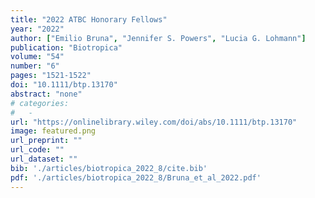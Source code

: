 ```yaml
---
title: "2022 ATBC Honorary Fellows"
year: "2022"
author: ["Emilio Bruna", "Jennifer S. Powers", "Lucia G. Lohmann"]
publication: "Biotropica"
volume: "54"
number: "6"
pages: "1521-1522"
doi: "10.1111/btp.13170"
abstract: "none"
# categories: 
#   - 
url: "https://onlinelibrary.wiley.com/doi/abs/10.1111/btp.13170"
image: featured.png
url_preprint: ""
url_code: ""
url_dataset: ""
bib: './articles/biotropica_2022_8/cite.bib'
pdf: './articles/biotropica_2022_8/Bruna_et_al_2022.pdf'
---
```

